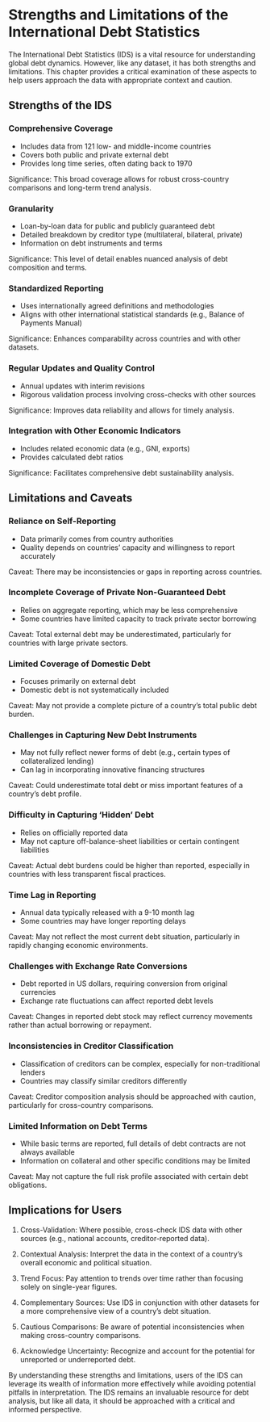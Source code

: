 # Strengths and Limitations of the International Debt Statistics

The International Debt Statistics (IDS) is a vital resource for understanding global debt dynamics. However, like any dataset, it has both strengths and limitations. This chapter provides a critical examination of these aspects to help users approach the data with appropriate context and caution.

## Strengths of the IDS

### Comprehensive Coverage

-   Includes data from 121 low- and middle-income countries
-   Covers both public and private external debt
-   Provides long time series, often dating back to 1970

Significance: This broad coverage allows for robust cross-country comparisons and long-term trend analysis.

### Granularity

-   Loan-by-loan data for public and publicly guaranteed debt
-   Detailed breakdown by creditor type (multilateral, bilateral, private)
-   Information on debt instruments and terms

Significance: This level of detail enables nuanced analysis of debt composition and terms.

### Standardized Reporting

-   Uses internationally agreed definitions and methodologies
-   Aligns with other international statistical standards (e.g., Balance of Payments Manual)

Significance: Enhances comparability across countries and with other datasets.

### Regular Updates and Quality Control

-   Annual updates with interim revisions
-   Rigorous validation process involving cross-checks with other sources

Significance: Improves data reliability and allows for timely analysis.

### Integration with Other Economic Indicators

-   Includes related economic data (e.g., GNI, exports)
-   Provides calculated debt ratios

Significance: Facilitates comprehensive debt sustainability analysis.

## Limitations and Caveats

### Reliance on Self-Reporting

-   Data primarily comes from country authorities
-   Quality depends on countries' capacity and willingness to report accurately

Caveat: There may be inconsistencies or gaps in reporting across countries.

### Incomplete Coverage of Private Non-Guaranteed Debt

-   Relies on aggregate reporting, which may be less comprehensive
-   Some countries have limited capacity to track private sector borrowing

Caveat: Total external debt may be underestimated, particularly for countries with large private sectors.

### Limited Coverage of Domestic Debt

-   Focuses primarily on external debt
-   Domestic debt is not systematically included

Caveat: May not provide a complete picture of a country's total public debt burden.

### Challenges in Capturing New Debt Instruments

-   May not fully reflect newer forms of debt (e.g., certain types of collateralized lending)
-   Can lag in incorporating innovative financing structures

Caveat: Could underestimate total debt or miss important features of a country's debt profile.

### Difficulty in Capturing 'Hidden' Debt

-   Relies on officially reported data
-   May not capture off-balance-sheet liabilities or certain contingent liabilities

Caveat: Actual debt burdens could be higher than reported, especially in countries with less transparent fiscal practices.

### Time Lag in Reporting

-   Annual data typically released with a 9-10 month lag
-   Some countries may have longer reporting delays

Caveat: May not reflect the most current debt situation, particularly in rapidly changing economic environments.

### Challenges with Exchange Rate Conversions

-   Debt reported in US dollars, requiring conversion from original currencies
-   Exchange rate fluctuations can affect reported debt levels

Caveat: Changes in reported debt stock may reflect currency movements rather than actual borrowing or repayment.

### Inconsistencies in Creditor Classification

-   Classification of creditors can be complex, especially for non-traditional lenders
-   Countries may classify similar creditors differently

Caveat: Creditor composition analysis should be approached with caution, particularly for cross-country comparisons.

### Limited Information on Debt Terms

-   While basic terms are reported, full details of debt contracts are not always available
-   Information on collateral and other specific conditions may be limited

Caveat: May not capture the full risk profile associated with certain debt obligations.

## Implications for Users

1.  Cross-Validation: Where possible, cross-check IDS data with other sources (e.g., national accounts, creditor-reported data).

2.  Contextual Analysis: Interpret the data in the context of a country's overall economic and political situation.

3.  Trend Focus: Pay attention to trends over time rather than focusing solely on single-year figures.

4.  Complementary Sources: Use IDS in conjunction with other datasets for a more comprehensive view of a country's debt situation.

5.  Cautious Comparisons: Be aware of potential inconsistencies when making cross-country comparisons.

6.  Acknowledge Uncertainty: Recognize and account for the potential for unreported or underreported debt.

By understanding these strengths and limitations, users of the IDS can leverage its wealth of information more effectively while avoiding potential pitfalls in interpretation. The IDS remains an invaluable resource for debt analysis, but like all data, it should be approached with a critical and informed perspective.
